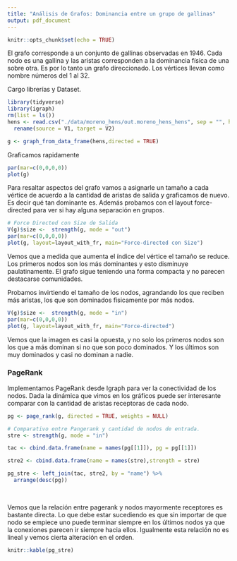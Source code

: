 ```yaml
---
title: "Análisis de Grafos: Dominancia entre un grupo de gallinas"
output: pdf_document
---
```


```r
knitr::opts_chunk$set(echo = TRUE)
```


El grafo corresponde a un conjunto de gallinas observadas en 1946. Cada nodo es una gallina y las aristas corresponden a la dominancia física de una sobre otra. Es por lo tanto un grafo direccionado.
Los vértices llevan como nombre números del 1 al 32.

Cargo librerías y Dataset.

```r
library(tidyverse)
library(igraph)
rm(list = ls())
hens <- read.csv("./data/moreno_hens/out.moreno_hens_hens", sep = "", header = FALSE) %>%
  rename(source = V1, target = V2)

g <- graph_from_data_frame(hens,directed = TRUE)

```

Graficamos rapidamente
```r
par(mar=c(0,0,0,0))
plot(g)
```

Para resaltar aspectos del grafo vamos a asignarle un tamaño a cada vértice de acuerdo a la cantidad de aristas de salida y graficamos de nuevo. Es decir qué tan dominante es.
Además probamos con el layout force-directed para ver si hay alguna separación en grupos.
```r
# Force Directed con Size de Salida
V(g)$size <-  strength(g, mode = "out") 
par(mar=c(0,0,0,0))
plot(g, layout=layout_with_fr, main="Force-directed con Size")  
```
Vemos que a medida que aumenta el índice del vértice el tamaño se reduce. Los primeros nodos son los más dominantes y esto disminuye paulatinamente.
El grafo sigue teniendo una forma compacta y no parecen destacarse comunidades.

Probamos invirtiendo el tamaño de los nodos, agrandando los que reciben más aristas, los que son dominados fisicamente por más nodos. 

```r
V(g)$size <-  strength(g, mode = "in") 
par(mar=c(0,0,0,0))
plot(g, layout=layout_with_fr, main="Force-directed")  

```

Vemos que la imagen es casi la opuesta, y no solo los primeros nodos son los que a más dominan si no que son poco dominados. Y los últimos son muy dominados y casi no dominan a nadie.


### PageRank
Implementamos PageRank desde Igraph para ver la conectividad de los nodos. Dada la dinámica que vimos en los gráficos puede ser interesante comparar con la cantidad de aristas receptoras de cada nodo.

```r
pg <- page_rank(g, directed = TRUE, weights = NULL)

# Comparativo entre Pangerank y cantidad de nodos de entrada.
stre <- strength(g, mode = "in")

tac <- cbind.data.frame(name = names(pg[[1]]), pg = pg[[1]])

stre2 <- cbind.data.frame(name = names(stre),strength = stre)

pg_stre <- left_join(tac, stre2, by = "name") %>%
  arrange(desc(pg))

```

  
&nbsp;
&nbsp;

Vemos que la relación entre pagerank y nodos mayormente receptores es bastante directa. Lo que debe estar sucediendo es que sin importar de que nodo se empiece uno puede terminar siempre en los últimos nodos ya que la conexiones parecen ir siempre hacia ellos. Igualmente esta relación no es lineal y vemos cierta alteración en el orden.

```r
knitr::kable(pg_stre)
```


